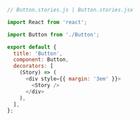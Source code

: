 ```js
// Button.stories.js | Button.stories.jsx

import React from 'react';

import Button from './Button';

export default {
  title: 'Button',
  component: Button,
  decorators: [
    (Story) => (
      <div style={{ margin: '3em' }}>
        <Story />
      </div>
    ),
  ],
};
```
